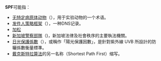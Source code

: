'''SPF'''可能指：

* [[无特定病原体动物|无特定病原体动物]]（{{lang-en|Specific Pathogen Free}}），用于实验动物的一个术语。
* [[发件人策略框架|发件人策略框架]]（{{lang-en|Sender Policy Framework}}），一种DNS记录。
* [[加松|加松]]
* [[新加坡警察部隊|新加坡警察部隊]]（{{lang-en|Singapore Police Force}})，新加坡法律及社會秩序的主要執法機關。
* [[日光保護係數|日光保護係數]]（{{lang-en|Sun Protection Factor}}），或稱作「陽光保護因數」，是針對紫外線 UVB 所設計的防曬係數衡量標準。
* [[戴克斯特拉算法|戴克斯特拉算法]]的另一名称（Shortest Path First）缩写。
{{disambig|cat=三字拉丁字母縮寫消歧義}}